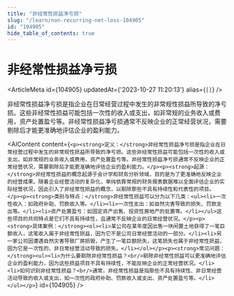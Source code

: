 ```yaml
---
title: "非经常性损益净亏损"
slug: "/learn/non-recurring-net-loss-104905"
id: "104905"
hide_table_of_contents: true
---
```



# 非经常性损益净亏损

<ArticleMeta id={104905} updatedAt={'2023-10-27 11:20:13'} alias={`[]`} />
<div className='border-solid border-b border-t-0 my-4 border-[var(--ifm-color-gray-300)]' />

非经常性损益净亏损是指企业在日常经营过程中发生的非常规性损益所导致的净亏损。这些非经常性损益可能包括一次性的收入或支出，如非常规的业务收入或费用，资产处置盈亏等。非经常性损益净亏损通常不反映企业的正常经营状况，需要剔除后才能更准确地评估企业的盈利能力。

<AIContent content={`<p><strong>定义：</strong>非经常性损益净亏损是指企业在日常经营过程中发生的非常规性损益所导致的净亏损。这些非经常性损益可能包括一次性的收入或支出，如非常规的业务收入或费用，资产处置盈亏等。非经常性损益净亏损通常不反映企业的正常经营状况，需要剔除后才能更准确地评估企业的盈利能力。</p><p><strong>起源：</strong>非经常性损益的概念起源于会计学和财务分析领域，目的是为了更准确地反映企业的经营成果。随着企业经营活动的复杂化，单纯依靠常规的财务报表数据难以全面评估企业的实际经营状况，因此引入了非经常性损益的概念，以剔除那些不具有持续性和代表性的项目。</p><p><strong>类别与特点：</strong>非经常性损益可以分为以下几类：<ul><li>一次性收入：如政府补助、罚款收入等。</li><li>一次性支出：如自然灾害导致的损失、罚款支出等。</li><li>资产处置盈亏：如固定资产出售、投资性房地产的处置等。</li></ul>这些项目的共同特点是它们不具有持续性，且通常不反映企业的日常经营状况。</p><p><strong>具体案例：</strong><ol><li>某公司在某年度因出售一块闲置土地获得了一笔巨额收入，这笔收入属于非经常性损益，因为它不是公司日常经营活动的一部分。</li><li>另一家公司因遭遇自然灾害导致厂房损毁，产生了一笔巨额损失，这笔损失也属于非经常性损益，因为它是一次性的、非日常经营活动导致的损失。</li></ol></p><p><strong>常见问题：</strong><ul><li>为什么要剔除非经常性损益？<br/>剔除非经常性损益可以更准确地评估企业的盈利能力，因为这些损益项目不具有持续性，不能反映企业的正常经营状况。</li><li>如何识别非经常性损益？<br/>通常，非经常性损益是指那些不具有持续性、非日常经营活动导致的收入或支出，如一次性的政府补助、罚款收入或支出、资产处置盈亏等。</li></ul></p>`} id={104905} />
